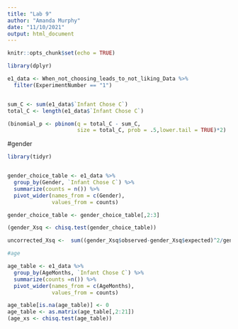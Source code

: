 ```yaml
---
title: "Lab 9"
author: "Amanda Murphy"
date: "11/10/2021"
output: html_document
---
```


```r
knitr::opts_chunk$set(echo = TRUE)
```

```r
library(dplyr)

e1_data <- When_not_choosing_leads_to_not_liking_Data %>%
  filter(ExperimentNumber == "1") 


sum_C <- sum(e1_data$`Infant Chose C`)
total_C <- length(e1_data$`Infant Chose C`)

(binomial_p <- pbinom(q = total_C - sum_C,
                      size = total_C, prob = .5,lower.tail = TRUE)*2)

```
#gender

```r
library(tidyr)


gender_choice_table <- e1_data %>%
  group_by(Gender, `Infant Chose C`) %>%
  summarize(counts = n()) %>%
  pivot_wider(names_from = c(Gender),
              values_from = counts)

gender_choice_table <- gender_choice_table[,2:3]

(gender_Xsq <- chisq.test(gender_choice_table))

uncorrected_Xsq <-  sum((gender_Xsq$observed-gender_Xsq$expected)^2/gender_Xsq$expected)

#age

age_table <- e1_data %>%
  group_by(AgeMonths, `Infant Chose C`) %>%
  summarize(counts =n()) %>%
  pivot_wider(names_from = c(AgeMonths),
              values_from = counts)

age_table[is.na(age_table)] <- 0
age_table <- as.matrix(age_table[,2:21])
(age_xs <- chisq.test(age_table))
  

```

